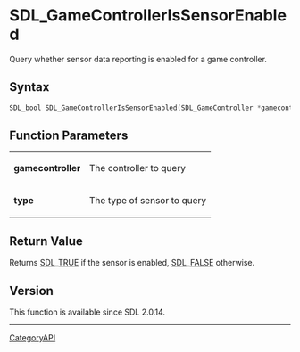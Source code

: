 = SDL_GameControllerIsSensorEnabled =

Query whether sensor data reporting is enabled for a game controller.

== Syntax ==

<syntaxhighlight lang='c'>
SDL_bool SDL_GameControllerIsSensorEnabled(SDL_GameController *gamecontroller, SDL_SensorType type);
</syntaxhighlight>

== Function Parameters ==

{|
|'''gamecontroller'''
|The controller to query
|-
|'''type'''
|The type of sensor to query
|}

== Return Value ==

Returns [[SDL_TRUE]] if the sensor is enabled, [[SDL_FALSE]] otherwise.

== Version ==

This function is available since SDL 2.0.14.

----
[[CategoryAPI]]


